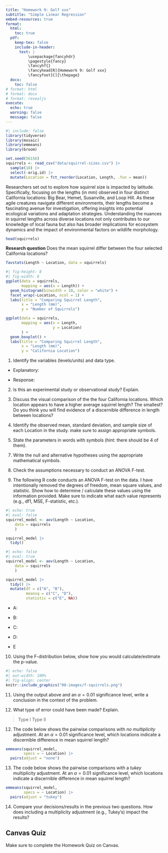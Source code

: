 ```yaml
---
title: "Homework 9: Golf xxx"
subtitle: "Simple Linear Regression"
embed-resources: true
format:
  html:
    toc: true
  pdf:
    keep-tex: false
    include-in-header:
      text: |
          \usepackage{fancyhdr}
          \pagestyle{fancy}
          \fancyhf{}
          \fancyhead[R]{Homework 9: Golf xxx}
          \fancyfoot[C]{\thepage}
  docx:
    toc: false
# format: html
# format: docx
# format: revealjs
execute:
  echo: true
  warning: false
  message: false
---
```


```r
#| include: false
library(tidyverse)
library(mosaic)
library(emmeans)
library(broom)

set.seed(56156)
squirrels <- read_csv("data/squirrel-sizes.csv") |> 
  sample(18) |> 
  select(-orig.id) |> 
  mutate(Location = fct_reorder(Location, Length, .fun = mean))
```

Researchers set out to explore how squirrel size is impacted by latitude. Specifically, focusing on the lengths (in mm) observed in four distinct California locations: Big Bear, Hemet, Susanville, and Loop Hill. As these agile creatures navigate different environments, their lengths become a fascinating avenue for investigation, offering insights into potential ecological variations and adaptation strategies. Understanding the nuances in squirrel lengths across diverse locations not only contributes to our knowledge of local fauna but also has broader implications for ecosystem dynamics and the impact of environmental factors on wildlife morphology.

```r
head(squirrels)
```

**Research question** Does the mean squirrel differ between the four selected California locations?

```r
favstats(Length ~ Location, data = squirrels)
```

```r
#| fig-height: 8
#| fig-width: 6
ggplot(data = squirrels,
       mapping = aes(x = Length)) +
  geom_histogram(binwidth = 10, color = "white") +
  facet_wrap(~Location, ncol = 1) +
  labs(title = "Comparing Squirrel Length",
       x = "Length (mm)",
       y = "Number of Squirrels")
```

```r
ggplot(data = squirrels,
       mapping = aes(x = Length,
                     y = Location)
       ) +
  geom_boxplot() +
  labs(title = "Comparing Squirrel Length",
       x = "Length (mm)",
       y = "California Location")
```

1. Identify the variables (levels/units) and data type.

\vspace{0.1in}

+ Explanatory:

\vspace{0.2in}

+ Response:

\vspace{0.2in}

2. Is this an experimental study or observational study? Explain.

\vspace{0.5in}

3. Discuss the visual comparison of the the four California locations. Which location appears to have a higher average squirrel length? The smallest? Do you think you will find evidence of a discernible difference in length between locations?

\vspace{0.5in}

4. Identify the observed mean, standard deviation, and sample size of each Location in the study. make sure to assign appropriate symbols.

\vspace{1.5in}

5. State the parameters in words with symbols (hint: there should be 4 of them).

\vspace{1.5in}

7. Write the null and alternative hypotheses using the appropriate mathematical symbols.

\vspace{1in}

8. Check the assumptions necessary to conduct an ANOVA F-test.

\vspace{1.5in}

9. The following R code conducts an ANOVA F-test on the data. I have intentionally removed the degrees of freedom, mean square values, and statistic. Show how to determine / calculate these values using the information provided. Make sure to indicate what each value represents (e.g., df1, MSE, F-statistic, etc.).

```r
#| echo: true
#| eval: false
squirrel_model <- aov(Length ~ Location,
    data = squirrels
    )

squirrel_model |> 
  tidy()
```

```r
#| echo: false
#| eval: true
squirrel_model <- aov(Length ~ Location,
    data = squirrels
    )

squirrel_model |> 
  tidy() |> 
  mutate(df = c("A", "B"),
         meansq = c("C", "D"),
         statistic = c("E", NA))
```

+ A:

\vspace{0.2in}

+ B:

\vspace{0.2in}

+ C:

\vspace{0.2in}

+ D: 

\vspace{0.2in}

+ E

\vspace{0.2in}

10. Using the F-distribution below, show how you would calculate/estimate the p-value.

```r
#| echo: false
#| out-width: 100%
#| fig-align: center
knitr::include_graphics("08-images/f-squirrels.png")
```


\vspace{0.1in}

11.	Using the output above and an $\alpha = 0.01$ significance level, write a conclusion in the context of the problem.

\vspace{1in}

12. What type of error could have been made? Explain.

> Type I \hspace{1in} Type II

\vspace{0.1in}

12.	The code below shows the pairwise comparisons with *no multiplicity* adjustment. At an $\alpha = 0.01$ significance level, which locations indicate a discernible difference in mean squirrel length?

```r
emmeans(squirrel_model,
        specs = ~ Location) |> 
  pairs(adjust = "none")
```

\vspace{0.2in}

13.	The code below shows the pairwise comparisons with a *tukey* multiplicity adjustment. At an $\alpha = 0.01$ significance level, which locations indicate a discernible difference in mean squirrel length?

```r
emmeans(squirrel_model,
        specs = ~ Location) |> 
  pairs(adjust = "tukey")
```

\vspace{0.2in}

14. Compare your decisions/results in the previous two questions. How does including a multiplicity adjustment (e.g., Tukey's) impact the results?

\vspace{0.8in}

::: callout-caution
## Canvas Quiz

Make sure to complete the Homework Quiz on Canvas.
:::
